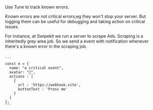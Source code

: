 

Use Tune to track known errors.

Known errors are not critical errors;eg they won't stop your server. But logging them can be useful for debugging and taking action on critical issues.

For instance, at Swipekit we run a server to scrape Ads. Scraping is a inheritedly grey area job. So we send a event with notification whenever there's a known error in the scraping job.


<CodeWrap client:only>
<div slot="default">
<Item client:only
  item={{
    name: "scraping error",
    avatar: "🤖",
    createdAt: "2021-03-03",
    type : "rows",
    content : [
      {
        label : 'Ad ID',
        content : '178732529353'
      },
    ]
  }}
></Item>
</div>
<div slot="node">
<Code client:only>
```
const e = {
  name: "a critical event",
  avatar: "🤖",
  actions : [
    {
      url : 'https://webhook.site',
      buttonText : 'Press me'
    }
  ]
};
```
</Code>
</div>
</CodeWrap>
